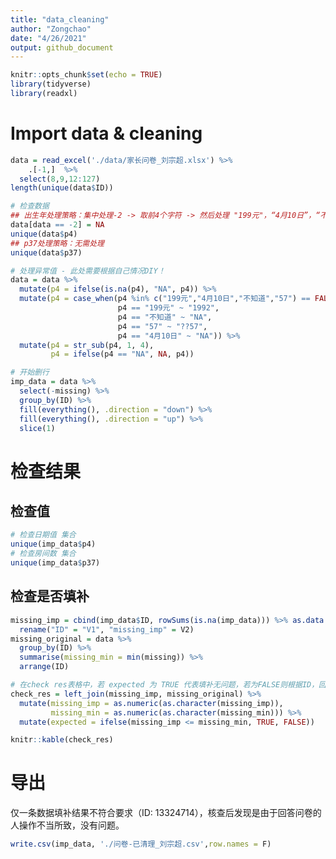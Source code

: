 ```yaml
---
title: "data_cleaning"
author: "Zongchao"
date: "4/26/2021"
output: github_document
---
```


```r
knitr::opts_chunk$set(echo = TRUE)
library(tidyverse)
library(readxl)
```

# Import data & cleaning 

```r
data = read_excel('./data/家长问卷_刘宗超.xlsx') %>%
    .[-1,]  %>% 
  select(8,9,12:127)
length(unique(data$ID))

# 检查数据
## 出生年处理策略：集中处理-2 -> 取前4个字符 -> 然后处理 "199元"，“4月10日”，“不知道”，"57"
data[data == -2] = NA
unique(data$p4)
## p37处理策略：无需处理
unique(data$p37)

# 处理异常值 - 此处需要根据自己情况DIY！
data = data %>%
  mutate(p4 = ifelse(is.na(p4), "NA", p4)) %>%
  mutate(p4 = case_when(p4 %in% c("199元","4月10日","不知道","57") == FALSE ~ p4,
                        p4 == "199元" ~ "1992",
                        p4 == "不知道" ~ "NA",
                        p4 == "57" ~ "??57",
                        p4 == "4月10日" ~ "NA")) %>%
  mutate(p4 = str_sub(p4, 1, 4),
         p4 = ifelse(p4 == "NA", NA, p4))

# 开始删行
imp_data = data %>%
  select(-missing) %>%
  group_by(ID) %>%
  fill(everything(), .direction = "down") %>%
  fill(everything(), .direction = "up") %>%
  slice(1)
```

# 检查结果

## 检查值
```r
# 检查日期值 集合
unique(imp_data$p4)
# 检查房间数 集合
unique(imp_data$p37)
```

## 检查是否填补

```r
missing_imp = cbind(imp_data$ID, rowSums(is.na(imp_data))) %>% as.data.frame() %>%
  rename("ID" = "V1", "missing_imp" = V2)
missing_original = data %>%
  group_by(ID) %>%
  summarise(missing_min = min(missing)) %>%
  arrange(ID)

# 在check res表格中，若 expected 为 TRUE 代表填补无问题，若为FALSE则根据ID，回到excel表格检查具体数据情况
check_res = left_join(missing_imp, missing_original) %>%
  mutate(missing_imp = as.numeric(as.character(missing_imp)),
         missing_min = as.numeric(as.character(missing_min))) %>%
  mutate(expected = ifelse(missing_imp <= missing_min, TRUE, FALSE))

knitr::kable(check_res)
```

# 导出

仅一条数据填补结果不符合要求（ID: 13324714），核查后发现是由于回答问卷的人操作不当所致，没有问题。

```r
write.csv(imp_data, './问卷-已清理_刘宗超.csv',row.names = F)
```


